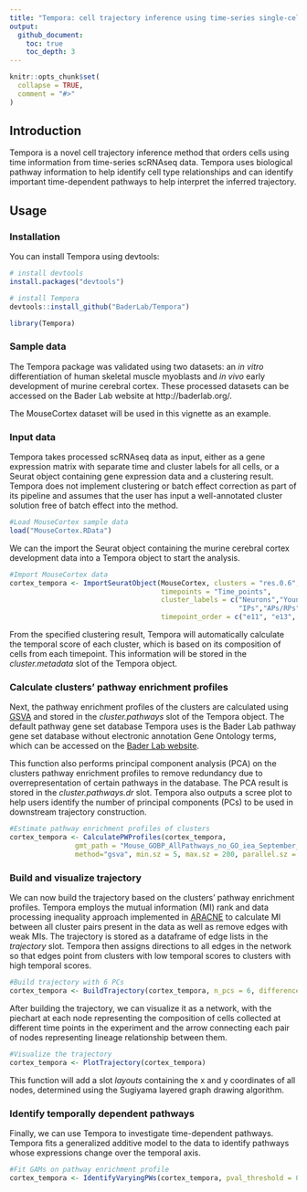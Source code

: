 ```yaml
---
title: "Tempora: cell trajectory inference using time-series single-cell RNA sequencing data"
output: 
  github_document:
    toc: true
    toc_depth: 3
---
```


```r
knitr::opts_chunk$set(
  collapse = TRUE,
  comment = "#>"
)
```

## Introduction

Tempora is a novel cell trajectory inference method that orders cells using time information from time-series scRNAseq data.  Tempora uses biological pathway information to help identify cell type relationships and can identify important time-dependent pathways to help interpret the inferred trajectory. 

## Usage

### Installation

You can install Tempora using devtools:

```r
# install devtools
install.packages("devtools")

# install Tempora
devtools::install_github("BaderLab/Tempora")

library(Tempora)

```

### Sample data

The Tempora package was validated using two datasets: an _in vitro_ differentiation of human skeletal muscle myoblasts and _in vivo_ early development of murine cerebral cortex. These processed datasets can be accessed on the Bader Lab website at http://baderlab.org/. 

The MouseCortex dataset will be used in this vignette as an example.

### Input data

Tempora takes processed scRNAseq data as input, either as a gene expression matrix with separate time and cluster labels for all cells, or a Seurat object containing gene expression data and a clustering result. Tempora does not implement clustering or batch effect correction as part of its pipeline and assumes that the user has input a well-annotated cluster solution free of batch effect into the method.

```r
#Load MouseCortex sample data
load("MouseCortex.RData")
```

We can the import the Seurat object containing the murine cerebral cortex development data into a Tempora object to start the analysis.

```r
#Import MouseCortex data 
cortex_tempora <- ImportSeuratObject(MouseCortex, clusters = "res.0.6",
                                     timepoints = "Time_points", 
                                     cluster_labels = c("Neurons","Young neurons","APs/RPs",
                                                        "IPs","APs/RPs", "Young neurons", "IPs"),
                                     timepoint_order = c("e11", "e13", "e15", "e17"))
```

From the specified clustering result, Tempora will automatically calculate the temporal score of each cluster, which is based on its composition of cells from each timepoint. This information will be stored in the _cluster.metadata_ slot of the Tempora object.

### Calculate clusters' pathway enrichment profiles

Next, the pathway enrichment profiles of the clusters are calculated using [GSVA](https://bmcbioinformatics.biomedcentral.com/articles/10.1186/1471-2105-14-7) and stored in the _cluster.pathways_ slot of the Tempora object. The default pathway gene set database Tempora uses is the Bader Lab pathway gene set database without electronic annotation Gene Ontology terms, which can be accessed on the [Bader Lab website](http://download.baderlab.org/EM_Genesets/current_release/). 

This function also performs principal component analysis (PCA) on the clusters pathway enrichment profiles to remove redundancy due to overrepresentation of certain pathways in the database. The PCA result is stored in the _cluster.pathways.dr_ slot. Tempora also outputs a scree plot to help users identify the number of principal components (PCs) to be used in downstream trajectory construction. 

```r
#Estimate pathway enrichment profiles of clusters
cortex_tempora <- CalculatePWProfiles(cortex_tempora, 
                gmt_path = "Mouse_GOBP_AllPathways_no_GO_iea_September_01_2019_symbol.gmt",
                method="gsva", min.sz = 5, max.sz = 200, parallel.sz = DetectCores()-2)
```

### Build and visualize trajectory 

We can now build the trajectory based on the clusters' pathway enrichment profiles. Tempora employs the mutual information (MI) rank and data processing inequality  approach implemented in [ARACNE](https://bmcbioinformatics.biomedcentral.com/articles/10.1186/1471-2105-7-S1-S7) to calculate MI between all cluster pairs present in the data as well as remove edges with weak MIs. The trajectory is stored as a dataframe of edge lists in the _trajectory_ slot. Tempora then assigns directions to all edges in the network so that edges point from clusters with low temporal scores to clusters with high temporal scores. 

```r
#Build trajectory with 6 PCs 
cortex_tempora <- BuildTrajectory(cortex_tempora, n_pcs = 6, difference_threshold = 0.01)

```

After building the trajectory, we can visualize it as a network, with the piechart at each node representing the composition of cells collected at different time points in the experiment and the arrow connecting each pair of nodes representing lineage relationship between them.

```r
#Visualize the trajectory
cortex_tempora <- PlotTrajectory(cortex_tempora)
```

This function will add a slot _layouts_ containing the x and y coordinates of all nodes, determined using the Sugiyama layered graph drawing algorithm.

### Identify temporally dependent pathways

Finally, we can use Tempora to investigate time-dependent pathways. Tempora fits a generalized additive model to the data to identify pathways whose expressions change over the temporal axis.

```r
#Fit GAMs on pathway enrichment profile
cortex_tempora <- IdentifyVaryingPWs(cortex_tempora, pval_threshold = 0.05)
```




